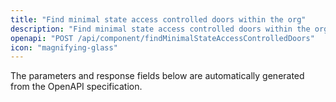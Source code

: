 ```yaml
---
title: "Find minimal state access controlled doors within the org"
description: "Find minimal state access controlled doors within the org"
openapi: "POST /api/component/findMinimalStateAccessControlledDoors"
icon: "magnifying-glass"
---
```


<Note>
The parameters and response fields below are automatically generated from the OpenAPI specification.
</Note>

